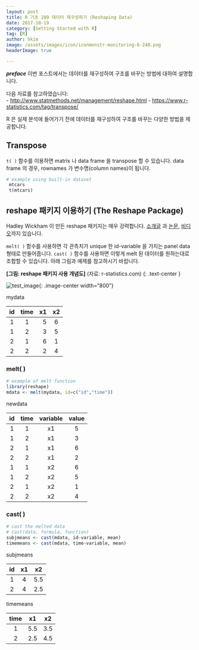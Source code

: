 ```yaml
---
layout: post  
title: R 기초 209 데이터 재구성하기 (Reshaping Data)  
date: 2017-10-19  
category: [Getting Started with R]  
tag: [R]  
author: hkim  
image: /assets/images/icon/iconmonstr-monitoring-6-240.png
headerImage: true

---
```


***preface*** 이번 포스트에서는 데이터를 재구성하여 구조를 바꾸는 방법에 대하여 설명합니다.

다음 자료를 참고하였습니다:  
- [http://www.statmethods.net/management/reshape.html](http://www.statmethods.net/management/reshape.html)
- [https://www.r-statistics.com/tag/transpose/](https://www.r-statistics.com/tag/transpose/)

R 은 실제 분석에 들어가기 전에 데이터를 재구성하여 구조를 바꾸는 다양한 방법을 제공합니다.

## Transpose

`t( )` 함수를 이용하면 matrix 나 data frame 을 transpose 할 수 있습니다. data frame 의 경우, rownames 가 변수명(column names)이 됩니다.

```r
# example using built-in dataset
 mtcars
 t(mtcars)
```

## reshape 패키지 이용하기 (The Reshape Package)

Hadley Wickham 이 만든 reshape 패키지는 매우 강력합니다.  [소개글](http://had.co.nz/reshape/introduction.pdf) 과 [논문](http://www.jstatsoft.org/v21/i12/paper), [비디오](http://had.co.nz/reshape/french-fries-demo.html)까지 있습니다.

`melt( )` 함수를 사용하면 각 관측치가 unique 한 id-variable 을 가지는 panel data 형태로 만들어줍니다. `cast( )` 함수를 사용하면 이렇게 melt 된 데이터를 원하는대로 조합할 수 있습니다. 아래 그림과 예제를 참고하시기 바랍니다.


**[그림: reshape 패키지 사용 개념도]** (자료: r-statistics.com)
{: .text-center }

![test_image](https://i2.wp.com/www.r-statistics.com/wp-content/uploads/2012/01/reshaping-data-using-melt-and-cast.png){: .image-center width="800"}


mydata

id | time | x1 | x2
:---:|:------:|----:|:----:
1  |1     |5   |6
1  |2     |3   |5
2  |1     |6   |1
2  |2     |2   |4

### melt( )

```r
# example of melt function
library(reshape)
mdata <- melt(mydata, id=c("id","time"))
```

newdata

id | time | variable | value
:---:|:------:|:----------:|:-------:
1  |1     |x1        |5
1  |2     |x1        |3
2  |1     |x1        |6
2  |2     |x1        |2
1  |1     |x2        |6
1  |2     |x2        |5
2  |1     |x2        |1
2  |2     |x2        |4

### cast( )

```r
# cast the melted data
# cast(data, formula, function)
subjmeans <- cast(mdata, id~variable, mean)
timemeans <- cast(mdata, time~variable, mean)
```

subjmeans

id | x1 | x2
:---:|:----:|:----:
1  |4   |5.5
2  |4   |2.5

timemeans

time | x1 | x2
:-----:|:----:|:----:
1    |5.5 |3.5
2    |2.5 |4.5
